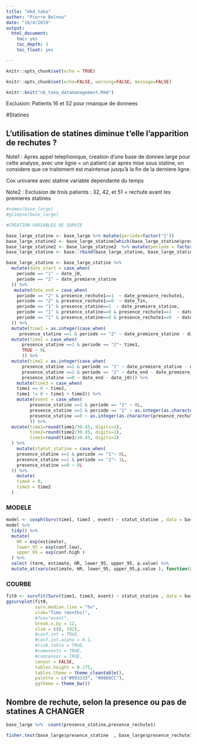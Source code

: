 ```yaml
---
title: "mkd_taka"
author: "Pierre Belnou"
date: "16/4/2019"
output:
  html_document:
    toc: yes
    toc_depth: 3
    toc_float: yes

---
```


```r
knitr::opts_chunk$set(echo = TRUE)
```


```r
knitr::opts_chunk$set(echo=FALSE, warning=FALSE, message=FALSE)
```


```r
knitr::knit("nb_taka_datamanagement.Rmd")
```

Exclusion: 
Patients 16 et 52 pour rmanque de donnees

#Statines

## L'utilisation de statines diminue t'elle l'apparition de rechutes ?
Note1 : Apres appel telephonique, creation d'une base de donnee large pour cette analyse, avec une ligne = un patient car apres mise sous statine, on considere que ce traitement est maintenue jusqu'à la fin de la derniere ligne.


Cox univaree avec  statine variable dependante du temps

Note2 : Exclusion de trois patients : 
32, 42, et 51  = rechute avant les premieres statines

```r
#names(base_large)
#glimpse(base_large)
```

```r
#CREATION VARIABLES DE SURVIE 

base_large_statine <- base_large %>% mutate(periode=factor("1"))
base_large_statine2 <- base_large_statine[which(base_large_statine$presence_statine==1),]  
base_large_statine2 <- base_large_statine2  %>% mutate(periode = factor("2"))  
base_large_statine <- base::rbind(base_large_statine, base_large_statine2)   

base_large_statine <- base_large_statine %>%
  mutate(date_start = case_when(
    periode == "1" ~ date_j0,
    periode == "2" ~ date_premiere_statine
  )) %>% 
   mutate(date_end = case_when(
    periode == "2" & presence_rechute1==1  ~ date_premiere_rechute1,
    periode == "2" & presence_rechute1==0  ~ date_fin,
    periode == "1" & presence_statine==1  ~ date_premiere_statine,
    periode == "1" & presence_statine==0 & presence_rechute1==1  ~ date_premiere_rechute1,
    periode == "1" & presence_statine==0 & presence_rechute1==0  ~ date_fin
  )) %>% 
  mutate(time1 = as.integer(case_when(
     presence_statine ==1 & periode == "2" ~ date_premiere_statine - date_j0))) %>% 
  mutate(time1 = case_when(
      presence_statine ==1 & periode == "2"~ time1,
      TRUE ~ 0L
      )) %>% 
  mutate(time2 = as.integer(case_when(
      presence_statine ==1 & periode == "1" ~ date_premiere_statine - date_j0,
      presence_statine ==1 & periode == "2" ~ date_end - date_premiere_statine,
      presence_statine ==0 ~ date_end - date_j0))) %>% 
    mutate(time3 = case_when(
    time1 == 0 ~ time2,
    time1 != 0 ~ time1 + time2)) %>% 
    mutate(event = case_when(
         presence_statine ==1 & periode == "1" ~ 0L,
         presence_statine ==1 & periode == "2" ~ as.integer(as.character(presence_rechute1)),
         presence_statine ==0 ~ as.integer(as.character(presence_rechute1))
         )) %>% 
  mutate(time1=round(time1/30.45, digits=1),
         time2=round(time2/30.45, digits=1),
         time3=round(time3/30.45, digits=1)
  ) %>% 
    mutate(statut_statine = case_when(
    presence_statine ==1 & periode == "1"~ 0L,
    presence_statine ==1 & periode == "2"~ 1L,
    presence_statine ==0 ~ 0L
  )) %>% 
    mutate(
    time4 = 0,
    time5 = time2
  )

```

### MODELE
```r
model <- coxph(Surv(time1, time3 , event) ~ statut_statine , data = base_large_statine)
model %>%
  tidy() %>%
  mutate(
    HR = exp(estimate),
    lower_95 = exp(conf.low),
    upper_95 = exp(conf.high )
  ) %>% 
  select (term, estimate, HR, lower_95, upper_95, p.value) %>%
  mutate_at(vars(estimate, HR, lower_95, upper_95,p.value ), function(x) round(x, 4))
```
### COURBE
```r
fit0 <- survfit(Surv(time1, time3, event) ~ statut_statine , data = base_large_statine)
ggsurvplot(fit0, 
           surv.median.line = "hv",
           xlab="Time (months)",
           #fun="event",
           break.x.by = 12,
           xlim = c(0, 192),
           #conf.int = TRUE,
           #conf.int.alpha = 0.1,
           #risk.table = TRUE,
           #cumevents = TRUE,
           #cumcensor = TRUE,
           censor = FALSE,
           tables.height = 0.175,
           tables.theme = theme_cleantable(),
           palette = c("#993333", "#0066CC"),
           ggtheme = theme_bw())
```

## Nombre de rechute, selon la presence ou pas de statines A CHANGER
```r
base_large %>%  count(presence_statine,presence_rechute1)

fisher.test(base_large$presence_statine  , base_large$presence_rechute1 )

```

